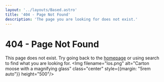 ```yaml
---
layout: '../layouts/Based.astro'
title: '404 - Page Not Found'
description: 'The page you are looking for does not exist.'
---
```


# 404 - Page Not Found
This page does not exist. Try going back to the [homepage](/) or using search to find what you are looking for.
<Img filename="los.png" alt="Carton moose with a magnifying glass" class="center" style={{margin: "5rem auto"}} height="500"/>